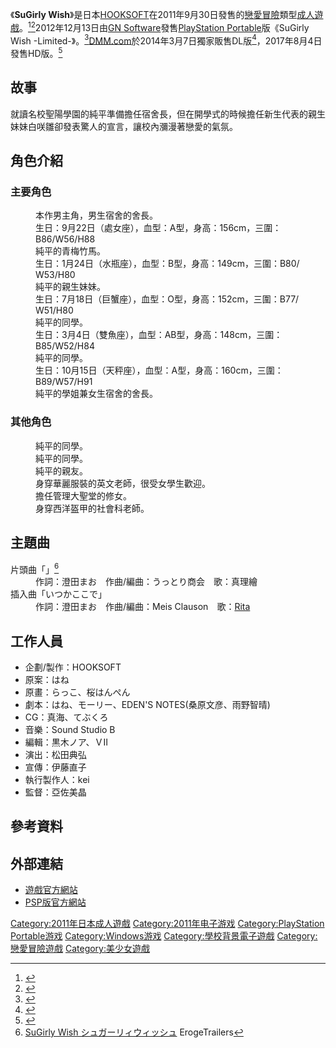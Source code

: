 {{NoteTA
| G1=Games
}}
{{Infobox animanga/Headerofja
|title= SuGirly Wish
|image= SuGirly Wish game cover.jpg
|size= 263px
|caption= 
|japanese= SuGirly Wish -シュガーリィウィッシュ- 
|english= SuGirly Wish
|kana= シュガーリィ ウィッシュ
|romaji= 
|genre= 戀愛、校園
}}
{{Infobox animanga/Game
|標題=SuGirly Wish (PC)<br />シュガーリィ ウィッシュ -Limited- (PSP)<br />～シュガーリィウィッシュ～ (GREE)
|類型=[[戀愛冒險|戀愛冒險]]
|使用平台=Windows XP/Vista/7<br />[[PlayStation_Portable|PlayStation Portable]]<br />[[GREE|GREE]]
|遊戲引擎=[[Ethornell|Ethornell]] (PC HD版)
|開發團隊=[[HOOKSOFT|HOOKSOFT]]
|代理商=HOOKSOFT (PC)<br />[[GN_Software|GN Software]] (PSP)<br />[[GREE|GREE]]<br />[[DMM.com|DMM.com]] (PC DL版)
|製作人=
|監製=亞佐美晶
|腳本=はね、モーリー、EDEN'S NOTES
|人物設定=らっこ、[[桜はんぺん|桜はんぺん]]
|音樂=Sound Studio B
|遊戲人數=1
|發售日=2011年9月30日 (PC)<br />2012年12月13日 (PSP)<br />2012年7月10日 (GREE)<br />2014年3月7日 (PC DL版)<br />2017年8月4日 (PC HD版)
|對象年齡=18禁 (PC)<br />[[CERO|CERO]] D (PSP)
|結局數=5
}}
{{Infobox animanga/Footerofja}}
《'''SuGirly Wish'''》是日本[[HOOKSOFT|HOOKSOFT]]在2011年9月30日發售的[[戀愛冒險|戀愛冒險]]類型[[日本成人遊戲|成人遊戲]]。<ref>{{cite web|url=http://www.getchu.com/soft.phtml?id=708415&gc=gc|title=SuGirly Wish 初回版|website=Getchu.com|accessdate=2015年3月25日|language=ja|archive-date=2015年4月2日|archive-url=https://web.archive.org/web/20150402221946/http://www.getchu.com/soft.phtml?id=708415&gc=gc|dead-url=no}}</ref><ref>{{cite web|url=https://vndb.org/v7068|title=SuGirly Wish|website=The Visual Novel Database|language=en|accessdate=2015-11-18|archive-date=2015-01-11|archive-url=https://web.archive.org/web/20150111111715/https://vndb.org/v7068|dead-url=no}}</ref>2012年12月13日由[[GN_Software|GN Software]]發售[[PlayStation_Portable|PlayStation Portable]]版《SuGirly Wish -Limited-》。<ref>{{cite web|url=http://www.4gamer.net/games/176/G017640/|title=シュガーリィ ウィッシュ -Limited-|website=[[4Gamer.net|4Gamer.net]]|language=ja|accessdate=2015-11-15|archive-date=2015-11-17|archive-url=https://web.archive.org/web/20151117025813/http://www.4gamer.net/games/176/G017640/|dead-url=no}}</ref>[[DMM.com|DMM.com]]於2014年3月7日獨家販售DL版<ref>{{cite web|url=http://dlsoft.dmm.co.jp/detail/roboprn_0002/|title=【独占】 SuGirly Wish-シュガーリィウィッシュ-|publisher=[[DMM.com|DMM.com]]|accessdate=2016年1月22日|language=ja|archive-date=2016年1月8日|archive-url=https://web.archive.org/web/20160108074324/http://dlsoft.dmm.co.jp/detail/roboprn_0002/|dead-url=no}}</ref>，2017年8月4日發售HD版。<ref>{{cite web|title=『SuGirly Wish』のHDリマスター版『SuGirlyWish HD RenewalEdition』が本日から配信開始|url=http://moedigi.com/game/2017/08/sugirly-wish-hd-renewal-edition-release/|website=moedigi|language=ja|date=2017年8月4日|accessdate=2017年8月11日|archive-date=2017年8月12日|archive-url=https://web.archive.org/web/20170812063126/http://moedigi.com/game/2017/08/sugirly-wish-hd-renewal-edition-release/|dead-url=no}}</ref>

==故事==
就讀名校聖陽學園的純平準備擔任宿舍長，但在開學式的時候擔任新生代表的親生妹妹白咲雛卻發表驚人的宣言，讓校內瀰漫著戀愛的氣氛。

==角色介紹==
===主要角色===
;{{nihongo|白咲純平|白咲 純平}}
:本作男主角，男生宿舍的舍長。
;{{nihongo|姫百合愛|姫百合 愛|聲優：有栖川みや美}}
:生日：9月22日（處女座），血型：A型，身高：156cm，三圍：B86/W56/H88
:純平的青梅竹馬。
;{{nihongo|白咲雛|白咲ひな|聲優：[[青葉りんご|青葉りんご]]}}
:生日：1月24日（水瓶座），血型：B型，身高：149cm，三圍：B80/ W53/H80
:純平的親生妹妹。
;{{nihongo|遊佐胡桃|遊佐 胡桃|聲優：[[青山ゆかり|青山ゆかり]]}}
:生日：7月18日（巨蟹座），血型：O型，身高：152cm，三圍：B77/ W51/H80
:純平的同學。
;{{nihongo|月月瀬杏奈|月ヶ瀬 杏奈|聲優：[[五行なずな|五行なずな]]}}
:生日：3月4日（雙魚座），血型：AB型，身高：148cm，三圍：B85/W52/H84
:純平的同學。
;{{nihongo|上良朱音|上良 朱音|聲優：[[かわしまりの|かわしまりの]]}}
:生日：10月15日（天秤座），血型：A型，身高：160cm，三圍：B89/W57/H91
:純平的學姐兼女生宿舍的舍長。

===其他角色===
;{{nihongo|水野真理惠|水野 真理惠|聲優：[[民安友繪|民安ともえ]]}}
:純平的同學。
;{{nihongo|芝原美佳|芝原 美佳|聲優：真中海}}
:純平的同學。
;{{nihongo|八木剛人|八木 剛人|聲優：飲鳥筆}}
:純平的親友。
;{{nihongo|宝塚百合子|宝塚 百合子|聲優：夏野こおり}}
:身穿華麗服裝的英文老師，很受女學生歡迎。
;{{nihongo|前川莎拉|前川サラ|聲優：[[桜川未央|桜川未央]]}}
:擔任管理大聖堂的修女。
;{{nihongo|岸|岸|聲優：城樹翔}}
:身穿西洋盔甲的社會科老師。

== 主題曲 ==
;片頭曲「{{lang|ja|恋のレシピ}}」<ref>[http://erogetrailers.com/soft/7712 SuGirly Wish シュガーリィウィッシュ] {{Wayback|url=http://erogetrailers.com/soft/7712 |date=20151122182145 }}ErogeTrailers{{ja}}</ref>
:作詞：澄田まお　作曲/編曲：うっとり商会　歌：真理繪
;插入曲「いつかここで」
:作詞：澄田まお　作曲/編曲：Meis Clauson　歌：[[理多|Rita]]

==工作人員==
*企劃/製作：HOOKSOFT
*原案：はね
*原畫：らっこ、桜はんぺん
*劇本：はね、モーリー、EDEN'S NOTES(桑原文彦、雨野智晴)
*CG：真海、てぶくろ
*音樂：Sound Studio B
*編輯：黒木ノア、ＶⅡ
*演出：松田典弘
*宣傳：伊藤直子
*執行製作人：kei
*監督：亞佐美晶

== 參考資料 ==
{{reflist|30em}}

== 外部連結 ==
*[http://www.hook-net.jp/sugirlywish/ 遊戲官方網站]{{Wayback|url=http://www.hook-net.jp/sugirlywish/ |date=20150225092118 }}{{ja icon}} 
*[https://web.archive.org/web/20150324200419/http://www.piacci.co.jp/sush/ PSP版官方網站]{{ja icon}}

{{HOOKSOFT}}

{{DEFAULTSORT:SuGirly Wish}}
[[Category:2011年日本成人遊戲|Category:2011年日本成人遊戲]]
[[Category:2011年电子游戏|Category:2011年电子游戏]]
[[Category:PlayStation_Portable游戏|Category:PlayStation Portable游戏]]
[[Category:Windows游戏|Category:Windows游戏]]
[[Category:學校背景電子遊戲|Category:學校背景電子遊戲]]
[[Category:戀愛冒險遊戲|Category:戀愛冒險遊戲]]
[[Category:美少女遊戲|Category:美少女遊戲]]